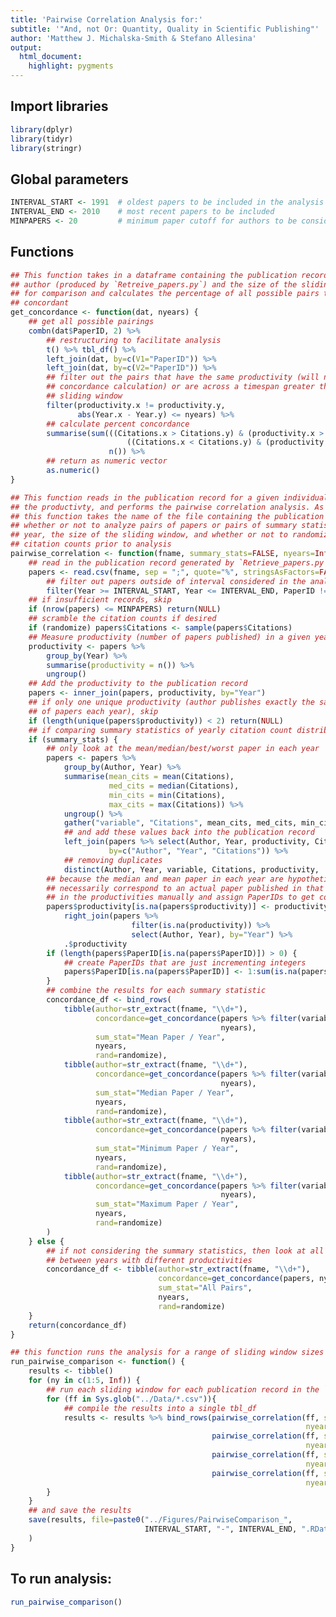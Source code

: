 ```yaml
---
title: 'Pairwise Correlation Analysis for:'
subtitle: '"And, not Or: Quantity, Quality in Scientific Publishing"'
author: 'Matthew J. Michalska-Smith & Stefano Allesina'
output: 
  html_document: 
    highlight: pygments
---
```


## Import libraries
```r
library(dplyr)
library(tidyr)
library(stringr)
```

## Global parameters
```r
INTERVAL_START <- 1991  # oldest papers to be included in the analysis
INTERVAL_END <- 2010    # most recent papers to be included
MINPAPERS <- 20         # minimum paper cutoff for authors to be considered
```

## Functions
```r
## This function takes in a dataframe containing the publication record for an
## author (produced by `Retreive_papers.py`) and the size of the sliding window
## for comparison and calculates the percentage of all possible pairs that are
## concordant
get_concordance <- function(dat, nyears) {
    ## get all possible pairings
    combn(dat$PaperID, 2) %>%
        ## restructuring to facilitate analysis
        t() %>% tbl_df() %>%
        left_join(dat, by=c(V1="PaperID")) %>%
        left_join(dat, by=c(V2="PaperID")) %>%
        ## filter out the pairs that have the same productivity (will not affect
        ## concordance calculation) or are across a timespan greater than the
        ## sliding window
        filter(productivity.x != productivity.y,
               abs(Year.x - Year.y) <= nyears) %>%
        ## calculate percent concordance
        summarise(sum(((Citations.x > Citations.y) & (productivity.x > productivity.y)) |
                          ((Citations.x < Citations.y) & (productivity.x < productivity.y))) /
                      n()) %>%
        ## return as numeric vector
        as.numeric()
}
```

```r
## This function reads in the publication record for a given individual, measures
## the productivty, and performs the pairwise correlation analysis. As input,
## this function takes the name of the file containing the publication record,
## whether or not to analyze pairs of papers or pairs of summary statistics by
## year, the size of the sliding window, and whether or not to randomize the
## citation counts prior to analysis
pairwise_correlation <- function(fname, summary_stats=FALSE, nyears=Inf, randomize=FALSE){
    ## read in the publication record generated by `Retrieve_papers.py`
    papers <- read.csv(fname, sep = ";", quote="%", stringsAsFactors=FALSE) %>%
        ## filter out papers outside of interval considered in the analysis
        filter(Year >= INTERVAL_START, Year <= INTERVAL_END, PaperID != "")
    ## if insufficient records, skip
    if (nrow(papers) <= MINPAPERS) return(NULL)
    ## scramble the citation counts if desired
    if (randomize) papers$Citations <- sample(papers$Citations)
    ## Measure productivity (number of papers published) in a given year
    productivity <- papers %>%
        group_by(Year) %>%
        summarise(productivity = n()) %>%
        ungroup()
    ## Add the productivity to the publication record
    papers <- inner_join(papers, productivity, by="Year")
    ## if only one unique productivity (author publishes exactly the same number
    ## of papers each year), skip
    if (length(unique(papers$productivity)) < 2) return(NULL)
    ## if comparing summary statistics of yearly citation count distributions
    if (summary_stats) {
        ## only look at the mean/median/best/worst paper in each year
        papers <- papers %>%
            group_by(Author, Year) %>%
            summarise(mean_cits = mean(Citations),
                      med_cits = median(Citations),
                      min_cits = min(Citations),
                      max_cits = max(Citations)) %>%
            ungroup() %>%
            gather("variable", "Citations", mean_cits, med_cits, min_cits, max_cits) %>%
            ## and add these values back into the publication record
            left_join(papers %>% select(Author, Year, productivity, Citations, PaperID),
                      by=c("Author", "Year", "Citations")) %>%
            ## removing duplicates
            distinct(Author, Year, variable, Citations, productivity, .keep_all=TRUE)
        ## because the median and mean paper in each year are hypotheticals (they do not
        ## necessarily correspond to an actual paper published in that year), we have to add
        ## in the productivities manually and assign PaperIDs to get concordance
        papers$productivity[is.na(papers$productivity)] <- productivity %>%
            right_join(papers %>%
                           filter(is.na(productivity)) %>%
                           select(Author, Year), by="Year") %>%
            .$productivity
        if (length(papers$PaperID[is.na(papers$PaperID)]) > 0) {
            ## create PaperIDs that are just incrementing integers
            papers$PaperID[is.na(papers$PaperID)] <- 1:sum(is.na(papers$PaperID))
        }
        ## combine the results for each summary statistic
        concordance_df <- bind_rows(
            tibble(author=str_extract(fname, "\\d+"),
                   concordance=get_concordance(papers %>% filter(variable=="mean_cits"),
                                               nyears),
                   sum_stat="Mean Paper / Year",
                   nyears,
                   rand=randomize),
            tibble(author=str_extract(fname, "\\d+"),
                   concordance=get_concordance(papers %>% filter(variable=="med_cits"),
                                               nyears),
                   sum_stat="Median Paper / Year",
                   nyears,
                   rand=randomize),
            tibble(author=str_extract(fname, "\\d+"),
                   concordance=get_concordance(papers %>% filter(variable=="min_cits"),
                                               nyears),
                   sum_stat="Minimum Paper / Year",
                   nyears,
                   rand=randomize),
            tibble(author=str_extract(fname, "\\d+"),
                   concordance=get_concordance(papers %>% filter(variable=="max_cits"),
                                               nyears),
                   sum_stat="Maximum Paper / Year",
                   nyears,
                   rand=randomize)
        )
    } else {
        ## if not considering the summary statistics, then look at all pairs of papers
        ## between years with different productivities
        concordance_df <- tibble(author=str_extract(fname, "\\d+"),
                                 concordance=get_concordance(papers, nyears),
                                 sum_stat="All Pairs",
                                 nyears,
                                 rand=randomize)
    }
    return(concordance_df)
}
```


```r
## this function runs the analysis for a range of sliding window sizes
run_pairwise_comparison <- function() {
    results <- tibble()
    for (ny in c(1:5, Inf)) {
        ## run each sliding window for each publication record in the `../data` folder
        for (ff in Sys.glob("../Data/*.csv")){
            ## compile the results into a single tbl_df
            results <- results %>% bind_rows(pairwise_correlation(ff, summary_stats=TRUE,
                                                                  nyears=ny, randomize=FALSE),
                                             pairwise_correlation(ff, summary_stats=TRUE,
                                                                  nyears=ny, randomize=TRUE),
                                             pairwise_correlation(ff, summary_stats=FALSE,
                                                                  nyears=ny, randomize=FALSE),
                                             pairwise_correlation(ff, summary_stats=FALSE,
                                                                  nyears=ny, randomize=TRUE))
        }
    }
    ## and save the results
    save(results, file=paste0("../Figures/PairwiseComparison_",
                              INTERVAL_START, "-", INTERVAL_END, ".RData")
    )
}
```

## To run analysis:
```r
run_pairwise_comparison()
```